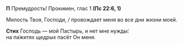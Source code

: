 **П** Премудрость! Прокимен, глас 1 **(Пс 22:6, 1)**

Милость Твоя, Господи, / провождает меня во все дни жизни моей.

**Стих** Господь — мой Пастырь, и нет мне нужды́:  
на па́житях щедрых пасёт Он меня.

